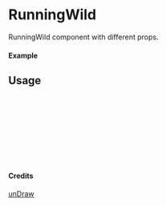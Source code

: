 
<Meta of={RunningWild} title="unDraw/RunningWild" />

# RunningWild

RunningWild component with different props.

#### Example

<Canvas of={RunningWild.Primary} />

## Usage

```ts
import { RunningWild } from "yadl-ui";

const Example = () => {
  return (
      <RunningWild />
  );
};

export default Example;
```

#### Credits
[unDraw](https://undraw.co/illustrations)
